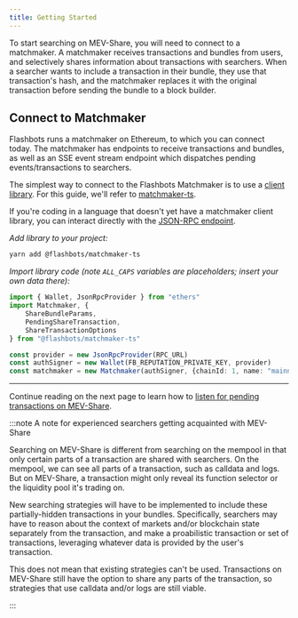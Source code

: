 ```yaml
---
title: Getting Started
---
```



To start searching on MEV-Share, you will need to connect to a matchmaker. A matchmaker receives transactions and bundles from users, and selectively shares information about transactions with searchers. When a searcher wants to include a transaction in their bundle, they use that transaction's hash, and the matchmaker replaces it with the original transaction before sending the bundle to a block builder.

## Connect to Matchmaker

Flashbots runs a matchmaker on Ethereum, to which you can connect today. The matchmaker has endpoints to receive transactions and bundles, as well as an SSE event stream endpoint which dispatches pending events/transactions to searchers.

The simplest way to connect to the Flashbots Matchmaker is to use a [client library](/flashbots-auction/searchers/libraries/matchmaker). For this guide, we'll refer to [matchmaker-ts](https://github.com/flashbots/matchmaker-ts).

If you're coding in a language that doesn't yet have a matchmaker client library, you can interact directly with the [JSON-RPC endpoint](/flashbots-auction/searchers/advanced/rpc-endpoint).

<Tabs>
<TabItem value="ts" label="matchmaker-ts">

_Add library to your project:_

```sh
yarn add @flashbots/matchmaker-ts
```

_Import library code (note `ALL_CAPS` variables are placeholders; insert your own data there):_

```typescript
import { Wallet, JsonRpcProvider } from "ethers"
import Matchmaker, {
    ShareBundleParams,
    PendingShareTransaction,
    ShareTransactionOptions
} from "@flashbots/matchmaker-ts"

const provider = new JsonRpcProvider(RPC_URL)
const authSigner = new Wallet(FB_REPUTATION_PRIVATE_KEY, provider)
const matchmaker = new Matchmaker(authSigner, {chainId: 1, name: "mainnet"})
```

</TabItem>
</Tabs>

---

Continue reading on the next page to learn how to [listen for pending transactions on MEV-Share](/flashbots-mev-share/searchers/event-stream).

:::note A note for experienced searchers getting acquainted with MEV-Share

Searching on MEV-Share is different from searching on the mempool in that only certain parts of a transaction are shared with searchers. On the mempool, we can see all parts of a transaction, such as calldata and logs. But on MEV-Share, a transaction might only reveal its function selector or the liquidity pool it's trading on.

New searching strategies will have to be implemented to include these partially-hidden transactions in your bundles. Specifically, searchers may have to reason about the context of markets and/or blockchain state separately from the transaction, and make a proabilistic transaction or set of transactions, leveraging whatever data is provided by the user's transaction.

This does not mean that existing strategies can't be used. Transactions on MEV-Share still have the option to share any parts of the transaction, so strategies that use calldata and/or logs are still viable.

:::